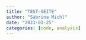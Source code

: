 ```yaml
---
title: "TEST-SEITE"
author: "Sabrina Michl"
date: "2023-01-25"
categories: [code, analysis]
---
```

